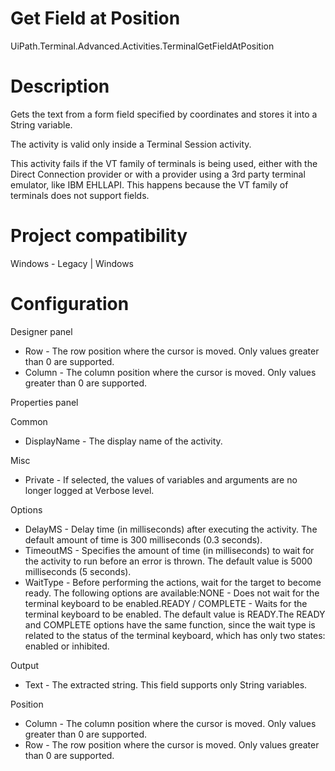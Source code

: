 ﻿# Get Field at Position

UiPath.Terminal.Advanced.Activities.TerminalGetFieldAtPosition

# Description

Gets the text from a form field specified by coordinates and stores it into a
          String variable.

The activity is valid only inside a Terminal Session activity.

This activity fails if the VT
        family of terminals is being used, either with the Direct Connection provider or with a
        provider using a 3rd party terminal emulator, like IBM EHLLAPI. This happens because the VT
        family of terminals does not support fields.

# Project compatibility

Windows - Legacy | Windows

# Configuration

Designer panel

* Row - The row position where the cursor is moved. Only values greater than 0 are supported.
* Column - The column position where the cursor is moved. Only values greater than 0 are supported.

Properties panel

Common

* DisplayName - The display name of the activity.

Misc

* Private - If selected, the values of variables and arguments are no longer logged at Verbose level.

Options

* DelayMS - Delay time (in milliseconds) after executing the activity. The default amount of time is 300 milliseconds (0.3 seconds).
* TimeoutMS - Specifies the amount of time (in milliseconds) to wait for the activity to run before an error is thrown. The default value is 5000 milliseconds (5 seconds).
* WaitType - Before performing the actions, wait for the target to become ready. The following options are available:NONE - Does not wait for the terminal keyboard to be enabled.READY / COMPLETE - Waits for the terminal keyboard to be enabled. The default value is READY.The READY and COMPLETE options have the same function, since the wait type is related to the status of the terminal keyboard, which has only two states: enabled or inhibited.

Output

* Text - The extracted string. This field supports only String variables.

Position

* Column - The column position where the cursor is moved. Only values greater than 0 are supported.
* Row - The row position where the cursor is moved. Only values greater than 0 are supported.
